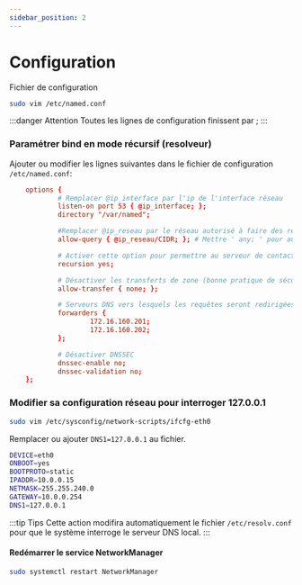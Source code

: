 ```yaml
---
sidebar_position: 2
---
```

# Configuration

Fichier de configuration
```bash
sudo vim /etc/named.conf
```

:::danger Attention
Toutes les lignes de configuration finissent par ;
:::

### Paramétrer bind en mode récursif (resolveur)
Ajouter ou modifier les lignes suivantes dans le fichier de configuration `/etc/named.conf`:
```conf
    options {
            # Remplacer @ip_interface par l'ip de l'interface réseau
            listen-on port 53 { @ip_interface; };
            directory "/var/named";

            #Remplacer @ip_reseau par le réseau autorisé à faire des requêtes
            allow-query { @ip_reseau/CIDR; }; # Mettre ' any; ' pour autoriser tout le monde

            # Activer cette option pour permettre au serveur de contacter le serveurs racines ou ses forwarders
            recursion yes;

            # Désactiver les transferts de zone (bonne pratique de sécurité)
        	allow-transfer { none; };

            # Serveurs DNS vers lesquels les requêtes seront redirigées (mettre la recursion à no)
            forwarders {
                    172.16.160.201;
                    172.16.160.202;
            };

            # Désactiver DNSSEC
            dnssec-enable no;
            dnssec-validation no;
    };
```

### Modifier sa configuration réseau pour interroger 127.0.0.1
```bash 
sudo vim /etc/sysconfig/network-scripts/ifcfg-eth0
```
Remplacer ou ajouter `DNS1=127.0.0.1` au fichier.

```bash
DEVICE=eth0
ONBOOT=yes
BOOTPROTO=static
IPADDR=10.0.0.15
NETMASK=255.255.240.0
GATEWAY=10.0.0.254
DNS1=127.0.0.1
```
:::tip Tips
Cette action modifira automatiquement le fichier `/etc/resolv.conf` pour que le système interroge le serveur DNS local.
:::

#### Redémarrer le service NetworkManager
```bash
sudo systemctl restart NetworkManager
```
